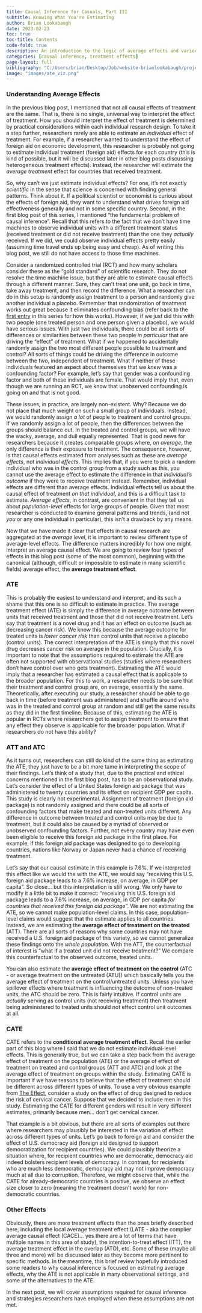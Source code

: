 ```yaml
---
title: Causal Inference for Casuals, Part III
subtitle: Knowing What You're Estimating
author: Brian Lookabaugh
date: 2023-02-23
toc: true
toc-title: Contents
code-fold: true
description: An introduction to the logic of average effects and various types of treatment effects.
categories: [causal inference, treatment effects]
page-layout: full
bibliography: "C:/Users/brian/Desktop/Job/website-brianlookabaugh/projects/Master References.bib"
image: "images/ate_viz.png"
---
```


### Understanding Average Effects

In the previous blog post, I mentioned that not all causal effects of treatment are the same. That is, there is no single, universal way to interpret the effect of treatment. How you should interpret the effect of treatment is determined by practical considerations within each individual research design. To take it a step further, researchers rarely are able to estimate an *individual* effect of treatment. For example, if a researcher wanted to understand the effect of foreign aid on economic development, this researcher is probably not going to estimate individual treatment (foreign aid) effects for each country (this is kind of possible, but it will be discussed later in other blog posts discussing heterogeneous treatment effects). Instead, the researcher will estimate the *average treatment* effect for countries that received treatment.

So, why can’t we just estimate individual effects? For one, it’s not exactly *scientific* in the sense that science is concerned with finding general patterns. Think about it. If a political scientist or economist is curious about the effects of foreign aid, they want to understand what drives foreign aid effectiveness generally and not in some specific country. Second, in the first blog post of this series, I mentioned “the fundamental problem of causal inference”. Recall that this refers to the fact that we don’t have time machines to observe individual units with a different treatment status (received treatment or did not receive treatment) than the one they *actually* received. If we did, we could observe individual effects pretty easily (assuming time travel ends up being easy and cheap). As of writing this blog post, we still do not have access to those time machines.

Consider a randomized controlled trial (RCT) and how many scholars consider these as the “gold standard” of scientific research. They do not resolve the time machine issue, but they are able to estimate causal effects through a different manner. Sure, they can’t treat one unit, go back in time, take away treatment, and then record the difference. What a researcher can do in this setup is randomly assign treatment to a person and randomly give another individual a placebo. Remember that randomization of treatment works out great because it eliminates confounding bias (refer back to the [first entry](https://brian-lookabaugh.github.io/website-brianlookabaugh/blog/Causal Inference/Causal Inference Blog 1/) in this series for how this works). However, if we just did this with two people (one treated person and one person given a placebo), we would have serious issues. With just two individuals, there could be all sorts of differences or similarities between these two people *in particular* that are driving the “effect” of treatment. What if we happened to accidentally randomly assign the two most different people possible to treatment and control? All sorts of things could be driving the difference in outcome between the two, independent of treatment. What if neither of these individuals featured an aspect about themselves that we *knew* was a confounding factor? For example, let’s say that gender was a confounding factor and both of these individuals are female. That would imply that, even though we are running an RCT, we know that unobserved confounding is going on and that is not good.

These issues, in practice, are largely non-existent. Why? Because we do not place that much weight on such a small group of individuals. Instead, we would randomly assign *a lot* of people to treatment and control groups. If we randomly assign a lot of people, then the differences between the groups should balance out. In the treated and control groups, we will have the wacky, average, and dull equally represented. That is good news for researchers because it creates comparable groups where, *on average*, the only difference is their exposure to treatment. The consequence, however, is that causal effects estimated from analyses such as these are *average effects*, not *individual effects*. This implies that, if you were to pick a random individual who was in the control group from a study such as this, you cannot use the average effect to estimate the difference in that *individual’s outcome* if they were to receive treatment instead. Remember, individual effects are different than average effects. Individual effects tell us about the causal effect of treatment *on that individual*, and this is a difficult task to estimate. *Average effects*, in contrast, are convenient in that they tell us about *population-level* effects for large groups of people. Given that most researcher is conducted to examine general patterns and trends, (and not *you* or any one individual in particular), this isn’t a drawback by any means.

Now that we have made it clear that effects in causal research are aggregated at the *average level*, it is important to review different type of average-level effects. The difference matters incredibly for how one might interpret an average causal effect. We are going to review four types of effects in this blog post (some of the most common), beginning with the canonical (although, difficult or impossible to estimate in many scientific fields) average effect, the **average treatment effect**.

### ATE

This is probably the easiest to understand and interpret, and its such a shame that this one is so difficult to estimate in practice. The average treatment effect (ATE) is simply the difference in average outcome between units that received treatment and those that did not receive treatment. Let’s say that treatment is a novel drug and it has an effect on outcome (such as decreasing cancer risk). We know this because the average outcome for treated units is *lower cancer risk* than control units that receive a placebo (control units). The correct interpretation of the ATE is simply that this novel drug decreases cancer risk on average in the population. Crucially, it is important to note that the assumptions required to estimate the ATE are often not supported with observational studies (studies where researchers don’t have control over who gets treatment). Estimating the ATE would imply that a researcher has estimated a causal effect that is applicable to the broader population. For this to work, a researcher needs to be sure that their treatment and control group are, on average, essentially the same. Theoretically, after executing our study, a researcher should be able to go back in time (before treatment was administered) and shuffle around who was in the treated and control group at random and still get the same results as they did in the first timeline. Because of this, estimating the ATE is popular in RCTs where researchers get to assign treatment to ensure that any effect they observe is applicable for the broader population. What if researchers do not have this ability?

### ATT and ATC

As it turns out, researchers can still do kind of the same thing as estimating the ATE, they just have to be a bit more tame in interpreting the scope of their findings. Let’s think of a study that, due to the practical and ethical concerns mentioned in the first blog post, has to be an observational study. Let’s consider the effect of a United States foreign aid package that was administered to twenty countries and its effect on recipient GDP per capita. This study is clearly not experimental. Assignment of treatment (foreign aid package) is not randomly assigned and there could be all sorts of confounding factors that make treated and non-treated units different. Any difference in outcome between treated and control units may be due to treatment, but it could also be caused by a myriad of observed or unobserved confounding factors. Further, not every country may have even been eligible to receive this foreign aid package in the first place. For example, if this foreign aid package was designed to go to developing countries, nations like Norway or Japan never had a chance of receiving treatment. 

Let’s say that our causal estimate in this example is 7.6%. If we interpreted this effect like we would the with the ATE, we would say “receiving this U.S. foreign aid package leads to a 7.6% increase, on average, in GDP per capita”. So close… but this interpretation is still wrong. We only have to modify it a little bit to make it correct: “receiving this U.S. foreign aid package leads to a 7.6% increase, on average, in GDP per capita *for countries that received this foreign aid package*”. We are not estimating the ATE, so we cannot make population-level claims. In this case, population-level claims would suggest that the estimate applies to all countries. Instead, we are estimating the **average effect of treatment on the treated** (ATT). There are all sorts of reasons why some countries may not have received a U.S. foreign aid package of this variety, so we cannot generalize these findings onto the *whole population*. With the ATT, the counterfactual of interest is “what if a treated unit did not receive treatment?” We compare this counterfactual to the observed outcome, treated units.

You can also estimate the **average effect of treatment on the control** (ATC - or average treatment on the untreated (ATU)) which basically tells you the average effect of treatment on the control/untreated units. Unless you have spillover effects where treatment is influencing the outcome of non-treated units, the ATC should be zero. This is fairly intuitive. If control units are *actually* serving as control units (not receiving treatment) then treatment being administered to treated units should not effect control unit outcomes at all. 

### CATE

CATE refers to the **conditional average treatment effect**. Recall the earlier part of this blog where I said that we do not estimate individual-level effects. This is generally true, but we can take a step back from the average effect of treatment on the population (ATE) or the average of effect of treatment on treated and control groups (ATT and ATC) and look at the average effect of treatment on groups within the study. Estimating CATE is important if we have reasons to believe that the effect of treatment should be different across different types of units. To use a very obvious example from [The Effect](https://theeffectbook.net/ch-TreatmentEffects.html), consider a study on the effect of drug designed to reduce the risk of cervical cancer. Suppose that we decided to include men in this study. Estimating the CATE for different genders will result in very different estimates, primarily because men… don’t get cervical cancer. 

That example is a bit obvious, but there are all sorts of examples out there where researchers may plausibly be interested in the variation of effect across different types of units. Let’s go back to foreign aid and consider the effect of U.S. democracy aid (foreign aid designed to support democratization for recipient countries). We could plausibly theorize a situation where, for recipient countries who are democratic, democracy aid indeed bolsters recipient levels of democracy. In contrast, for recipients who are much less democratic, democracy aid may not improve democracy much at all due to corruption. Therefore, we might observe that, while the CATE for already-democratic countries is positive, we observe an effect size closer to zero (meaning the treatment doesn’t work) for non-democratic countries.

### Other Effects

Obviously, there are more treatment effects than the ones briefly described here, including the local average treatment effect (LATE - aka the complier average causal effect (CACE)… yes there are a lot of terms that have multiple names in this area of study), the intention-to-treat effect (ITT), the average treatment effect in the overlap (ATO), etc. Some of these (maybe all three and more) will be discussed later as they become more pertinent to specific methods. In the meantime, this brief review hopefully introduced some readers to why causal inference is focused on estimating average effects, why the ATE is not applicable in many observational settings, and some of the alternatives to the ATE.

In the next post, we will cover assumptions required for causal inference and strategies researchers have employed when these assumptions are not met.